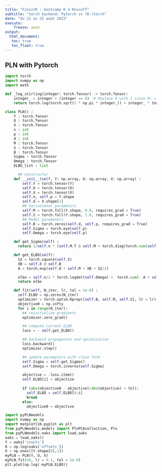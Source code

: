 ```yaml
---
title: "FinistR : bootcamp R à Roscoff"
subtitle: "torch backend: Pytorch vs (R-)torch"
date: "du 21 au 25 août 2023"
execute:    
    freeze: auto
output: 
  html_document:
   toc: true
   toc_float: true
---
```


## PLN with Pytorch

```python
import torch
import numpy as np
import math

def _log_stirling(integer: torch.Tensor) -> torch.Tensor:
    integer_ = integer + (integer == 0)  # Replace 0 with 1 since 0! = 1!
    return torch.log(torch.sqrt(2 * np.pi * integer_)) + integer_ * torch.log(integer_ / math.exp(1))

class PLN() :
    Y : torch.Tensor
    O : torch.Tensor
    X : torch.Tensor
    n : int
    p : int
    d : int
    M : torch.Tensor
    S : torch.Tensor
    B : torch.Tensor
    Sigma : torch.Tensor
    Omega : torch.Tensor
    ELBO_list : list

      ## Constructor
    def __init__(self, Y: np.array, O: np.array, X: np.array) : 
        self.Y = torch.tensor(Y)
        self.O = torch.tensor(O)
        self.X = torch.tensor(X)
        self.n, self.p = Y.shape
        self.d = X.shape[1]
        ## Variational parameters
        self.M = torch.full(Y.shape, 0.0, requires_grad = True)
        self.S = torch.full(Y.shape, 1.0, requires_grad = True)
        ## Model parameters
        self.B = torch.zeros(self.d, self.p, requires_grad = True)
        self.Sigma = torch.eye(self.p)
        self.Omega = torch.eye(self.p)

    def get_Sigma(self) :
      return 1/self.n * (self.M.T @ self.M + torch.diag(torch.sum(self.S**2, dim = 0)))

    def get_ELBO(self): 
      S2 = torch.square(self.S)
      XB = self.X @ self.B
      A = torch.exp(self.O + self.M + XB + S2/2)

      elbo = self.n/2 * torch.logdet(self.Omega) +  torch.sum(- A + self.Y * (self.O + self.M + XB) + .5 * torch.log(S2)) - .5 * torch.trace(self.M.T @ self.M + torch.diag(torch.sum(S2, dim = 0)) @ self.Omega) + .5 * self.n * self.p  - torch.sum(_log_stirling(self.Y))
      return elbo

    def fit(self, N_iter, lr, tol = 1e-8) :
      self.ELBO = np.zeros(N_iter)
      optimizer = torch.optim.Rprop([self.B, self.M, self.S], lr = lr)
      objective0 = np.infty
      for i in range(N_iter):
        ## reinitialize gradients
        optimizer.zero_grad()

        ## compute current ELBO
        loss = - self.get_ELBO()

        ## backward propagation and optimization
        loss.backward()
        optimizer.step()

        ## update parameters with close form
        self.Sigma = self.get_Sigma()
        self.Omega = torch.inverse(self.Sigma)

        objective = -loss.item()
        self.ELBO[i] = objective
        
        if (abs(objective0 - objective)/abs(objective) < tol):
          self.ELBO = self.ELBO[0:i]
          break
        else:
          objective0 = objective
```


```python
import pyPLNmodels
import numpy as np
import matplotlib.pyplot as plt
from pyPLNmodels.models import PlnPCAcollection, Pln
from pyPLNmodels.oaks import load_oaks
oaks = load_oaks()
Y = oaks['counts']
O = np.log(oaks['offsets'])
X = np.ones([Y.shape[0],1])
myPLN = PLN(Y, O, X)
myPLN.fit(50, lr = 0.1, tol = 1e-8)
plt.plot(np.log(-myPLN.ELBO))
```

